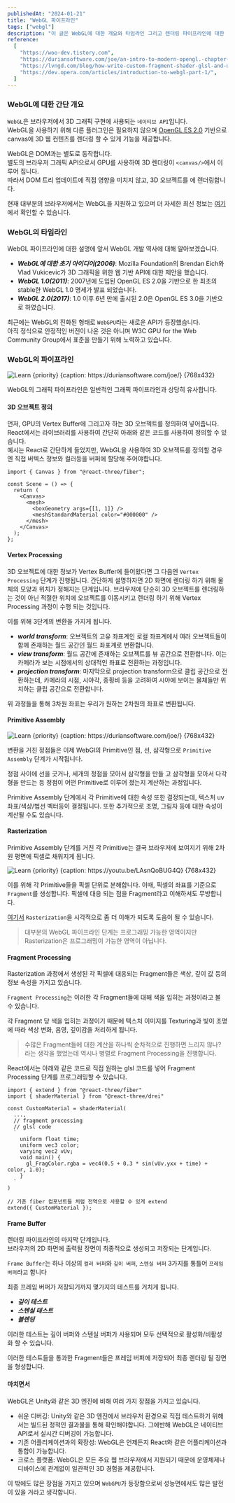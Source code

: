 ```yaml
---
publishedAt: "2024-01-21"
title: "WebGL 파이프라인"
tags: ["webgl"]
description: "이 글은 WebGL에 대한 개요와 타임라인 그리고 렌더링 파이프라인에 대한 내용을 다루고 있습니다."
reference:
  [
    "https://woo-dev.tistory.com",
    "https://duriansoftware.com/joe/an-intro-to-modern-opengl.-chapter-1:-the-graphics-pipeline",
    "https://lvngd.com/blog/how-write-custom-fragment-shader-glsl-and-use-it-threejs/",
    "https://dev.opera.com/articles/introduction-to-webgl-part-1/",
  ]
---
```


### WebGL에 대한 간단 개요

`WebGL`은 브라우저에서 3D 그래픽 구현에 사용되는 `네이티브 API`입니다.  
WebGL을 사용하기 위해 다른 플러그인은 필요하지 않으며 [OpenGL ES 2.0](https://www.khronos.org/opengles/) 기반으로 canvas에 3D 웹 컨텐츠를 렌더링 할 수 있게 기능을 제공합니다.

WebGL은 DOM과는 별도로 동작합니다.  
별도의 브라우저 그래픽 API으로서 GPU를 사용하여 3D 렌더링이 `<canvas/>`에서 이루어 집니다.  
따라서 DOM 트리 업데이트에 직접 영향을 미치지 않고, 3D 오브젝트를 <canvas/>에 렌더링합니다.

현재 대부분의 브라우저에서는 WebGL을 지원하고 있으며 더 자세한 최신 정보는 [여기](www.khronos.org/webgl) 에서 확인할 수 있습니다.

### WebGL의 타임라인

WebGL 파이프라인에 대한 설명에 앞서 WebGL 개발 역사에 대해 알아보겠습니다.

- **_WebGL에 대한 초기 아이디어(2006)_**: Mozilla Foundation의 Brendan Eich와 Vlad Vukicevic가 3D 그래픽을 위한 웹 기반 API에 대한 제안을 했습니다.
- **_WebGL 1.0(2011)_**: 2007년에 도입된 OpenGL ES 2.0을 기반으로 한 최초의 stable한 WebGL 1.0 명세가 발표 되었습니다.
- **_WebGL 2.0(2017)_**: 1.0 이후 6년 만에 출시된 2.0은 OpenGL ES 3.0을 기반으로 하였습니다.

최근에는 WebGL의 진화된 형태로 `WebGPU`라는 새로운 API가 등장했습니다.  
아직 정식으로 안정적인 버전이 나온 것은 아니며 W3C GPU for the Web Community Group에서 표준을 만들기 위해 노력하고 있습니다.

### WebGL의 파이프라인

![Learn {priority} {caption: https://duriansoftware.com/joe/} {768x432}](https://github.com/blan19/Coding_Test/assets/66871265/74fddd96-f800-4fe5-bde0-366f0625ec7c)

WebGL의 그래픽 파이프라인은 일반적인 그래픽 파이프라인과 상당히 유사합니다.

#### 3D 오브젝트 정의

먼저, GPU의 Vertex Buffer에 그리고자 하는 3D 오브젝트를 정의하여 넣어줍니다.  
React에서는 라이브러리를 사용하여 간단히 아래와 같은 코드를 사용하여 정의할 수 있습니다.  
예시는 React로 간단하게 들었지만, WebGL을 사용하여 3D 오브젝트를 정의할 경우엔 직접 버텍스 정보와 컬러등을 버퍼에 할당해 주어야합니다.

```tsx
import { Canvas } from "@react-three/fiber";

const Scene = () => {
  return (
    <Canvas>
      <mesh>
        <boxGeometry args={[1, 1]} />
        <meshStandardMaterial color="#000000" />
      </mesh>
    </Canvas>
  );
};
```

#### Vertex Processing

3D 오브젝트에 대한 정보가 Vertex Buffer에 들어왔다면 그 다음엔 `Vertex Processing` 단계가 진행됩니다.
간단하게 설명하자면 2D 화면에 렌더링 하기 위해 물체의 모양과 위치가 정해지는 단계입니다.
브라우저에 단순히 3D 오브젝트를 렌더링하는 것이 아닌 적절한 위치에 오브젝트를 이동시키고 렌더링 하기 위해 Vertex Processing 과정이 수행 되는 것입니다.

이를 위해 3단계의 변환을 가지게 됩니다.

- **_world transform_**: 오브젝트의 고유 좌표계인 로컬 좌표계에서 여러 오브젝트들이 함께 존재하는 월드 공간인 월드 좌표계로 변환합니다.
- **_view transform_**: 월드 공간에 존재하는 오브젝트를 뷰 공간으로 전환합니다. 이는 카메라가 보는 시점에서의 상대적인 좌표로 전환하는 과정입니다.
- **_projection transform_**: 마지막으로 projection transform으로 클립 공간으로 전환하는데, 카메라의 시점, 시야각, 종횡비 등을 고려하여 시야에 보이는 물체들만 위치하는 클립 공간으로 전환합니다.

위 과정들을 통해 3차원 좌표는 우리가 원하는 2차원의 좌표로 변환됩니다.

#### Primitive Assembly

![Learn {priority} {caption: https://duriansoftware.com/joe/} {768x432}](https://github.com/blan19/Coding_Test/assets/66871265/97fe1dc2-9505-4856-9389-527dc6f2f889)

변환을 거친 정점들은 이제 WebGl의 Primitive인 점, 선, 삼각형으로 `Primitive Assembly` 단계가 시작됩니다.

정점 사이에 선을 긋거나, 세개의 정점을 모아서 삼각형을 만들 고 삼각형을 모아서 다각형을 만드는 등 정점이 어떤 Primitive로 이루어 졌는지 계산하는 과정입니다.

Primitive Assembly 단계에서 각 Primitive에 대한 속성 또한 결정되는데, 텍스처 uv 좌표/색상/법선 벡터등이 결정됩니다. 또한 추가적으로 조명, 그림자 등에 대한 속성이 계산될 수도 있습니다.

#### Rasterization

Primitive Assembly 단계를 거친 각 Primitive는 결국 브라우저에 보여지기 위해 2차원 평면에 픽셀로 채워지게 됩니다.

![Learn {priority} {caption: https://youtu.be/LAsnQoBUG4Q} {768x432}](https://github.com/blan19/Coding_Test/assets/66871265/318deb53-aa98-442c-a27b-c7122a809822)

이를 위해 각 Primitive들을 픽셀 단위로 분해합니다.
이때, 픽셀의 좌표를 기준으로 `Fragment`를 생성합니다.
픽셀에 대응 되는 점을 Fragment라고 이해하셔도 무방합니다.

[여기서](https://codepen.io/learosema/full/VwKLqdw) `Rasterization`을 시각적으로 좀 더 이해가 되도록 도움이 될 수 있습니다.

> 대부분의 WebGL 파이프라인 단계는 프로그래밍 가능한 영역이지만 Rasterization은 프로그래밍이 가능한 영역이 아닙니다.

#### Fragment Processing

Rasterization 과정에서 생성된 각 픽셀에 대응되는 Fragment들은 색상, 깊이 값 등의 정보 속성을 가지고 있습니다.

`Fragment Processing`는 이러한 각 Fragment들에 대해 색을 입히는 과정이라고 볼 수 있습니다.

각 Fragment 당 색을 입히는 과정이기 때문에 텍스처 이미지를 Texturing과 빛이 조명에 따라 색상 변화, 음영, 깊이감을 처리하게 됩니다.

> 수많은 Fragment들에 대한 계산을 하나씩 순차적으로 진행하면 느리지 않나? 라는 생각을 했었는데 역시나 병렬로 Fragment Processing을 진행합니다.

React에서는 아래와 같은 코드로 직접 원하는 glsl 코드를 넣어 Fragment Processing 단계를 프로그래밍할 수 있습니다.

```tsx
import { extend } from "@react-three/fiber"
import { shaderMaterial } from "@react-three/drei"

const CustomMaterial = shaderMaterial(
  ...,
  // fragment processing
  // glsl code
  `
    uniform float time;
    uniform vec3 color;
    varying vec2 vUv;
    void main() {
      gl_FragColor.rgba = vec4(0.5 + 0.3 * sin(vUv.yxx + time) + color, 1.0);
    }
  `
)

// 기존 fiber 컴포넌트들 처럼 전역으로 사용할 수 있게 extend
extend({ CustomMaterial });
```

#### Frame Buffer

렌더링 파이프라인의 마지막 단계입니다.  
브라우저의 2D 화면에 출력될 장면이 최종적으로 생성되고 저장되는 단계입니다.

`Frame Buffer`는 하나 이상의 `컬러 버퍼`와 `깊이 버퍼`, `스텐실 버퍼` 3가지를 통틀어 `프레임 버퍼`라고 합니다

최종 프레임 버퍼가 저장되기까지 몇가지의 테스트를 거치게 됩니다.

- **_깊이 테스트_**
- **_스텐실 테스트_**
- **_블렌딩_**

이러한 테스트는 깊이 버퍼와 스텐실 버퍼가 사용되며 모두 선택적으로 활성화/비활성화 할 수 있습니다.

이러한 테스트들을 통과한 Fragment들은 프레임 버퍼에 저장되어 최종 렌더링 될 장면을 형성합니다.

#### 마치면서

WebGL은 Unity와 같은 3D 엔진에 비해 여러 가지 장점을 가지고 있습니다.

- 쉬운 디버깅: Unity와 같은 3D 엔진에서 브라우저 환경으로 직접 테스트하기 위해서는 빌드된 정적인 결과물을 통해 확인해야합니다. 그에반해 WebGL은 네이티브 API로서 실시간 디버깅이 가능합니다.
- 기존 어플리케이션과의 확장성: WebGL은 언제든지 React와 같은 어플리케이션과 통합이 가능합니다.
- 크로스 플랫폼: WebGL은 모든 주요 웹 브라우저에서 지원되기 때문에 운영체제나 디바이스에 관계없이 일관적인 3D 경험을 제공합니다.

이 밖에도 많은 장점을 가지고 있으며 `WebGPU`가 등장함으로써 성능면에서도 많은 발전이 있을 거라고 생각합니다.
